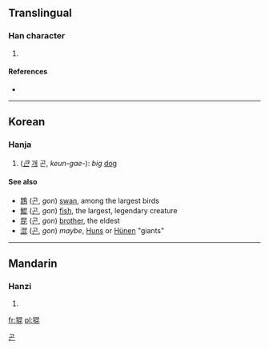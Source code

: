 ==Translingual==

===Han character===
{{Han char|rn=94|rad=犬|as=08|sn=11|four=4621<sub>1</sub>|canj=大竹日心心 (KHAPP)}}

# {{defn|Han|sort=犬08}}

====References====
* {{Han ref|kx=0713.070|dkj=20479|dj=1125.040|hdz=21353.030|uh=7311|ud=29457|bh=D663|bd=54883}}

----

==Korean==

===Hanja===
{{ko-hanja|hangeul=곤|eumhun=|rv=gon|mr=|y=}}

# (''[[크다|큰]]'' [[개]] 곤, ''keun-gae-''): ''big'' [[dog]]

====See also====
* [[鵾]] ([[곤]], ''gon'') [[swan]], among the largest birds   
* [[鯤]] ([[곤]], ''gon'') [[fish]], the largest, legendary creature  
* [[昆]] ([[곤]], ''gon'') [[brother]], the eldest
* [[混]] ([[곤]], ''gon'') ''maybe'', [[Hun]]s or [[Hünen]] "giants" 

[[Category:Hanja readings|곤]]

----

==Mandarin==

===Hanzi===
{{cmn-hanzi|pin=[[kūn]] ([[kun1]])|wg=k'un<sup>1</sup>}}

# {{defn|Mandarin|sort=犬08}}

[[fr:猑]]
[[pl:猑]]